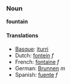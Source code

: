 ===Noun===
'''fountain'''

====Translations====
*[[Basque]]: [[iturri]]
*Dutch: [[fontein]] ''f''
*French: [[fontaine]] ''f''
*German: [[Brunnen]] ''m''
*Spanish: [[fuente]] ''f''